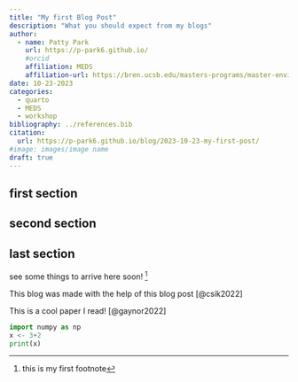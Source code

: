 ```yaml
---
title: "My first Blog Post"
description: "What you should expect from my blogs"
author:
  - name: Patty Park
    url: https://p-park6.github.io/
    #orcid
    affiliation: MEDS
    affiliation-url: https://bren.ucsb.edu/masters-programs/master-environmental-data-science
date: 10-23-2023
categories: 
  - quarto
  - MEDS
  - workshop
bibliography: ../references.bib
citation: 
  url: https://p-park6.github.io/blog/2023-10-23-my-first-post/
#image: images/image name
draft: true
---
```


## first section

## second section

## last section

see some things to arrive here soon! [^1]

[^1]: this is my first footnote

This blog was made with the help of this blog post [@csik2022]

This is a cool paper I read! [@gaynor2022]

```python
import numpy as np
x <- 3+2
print(x)

```


